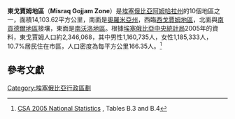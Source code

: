'''東戈賈姆地區'''（'''Misraq Gojjam Zone'''）是[[埃塞俄比亞|埃塞俄比亞]][[阿姆哈拉州|阿姆哈拉州]]的10個地區之一，面積14,103.62平方公里，南面是[[奧羅米亞州|奧羅米亞州]]，西臨[[西戈賈姆地區|西戈賈姆地區]]，北面與[[南貢德爾地區|南貢德爾地區]]接壤，東面是[[南沃洛地區|南沃洛地區]]。根據[[埃塞俄比亞中央統計局|埃塞俄比亞中央統計局]]2005年的資料，東戈賈姆人口約2,346,068，其中男性1,160,735人，女性1,185,333人，10.7%居民住在市區，人口密度為每平方公里166.35人。<ref>[http://www.csa.gov.et/surveys/National%20statistics/national%20statistics%202005/Population.pdf CSA 2005 National Statistics] {{webarchive|url=https://web.archive.org/web/20091113212038/http://www.csa.gov.et/surveys/National%20statistics/national%20statistics%202005/Population.pdf |date=2009-11-13 }}, Tables B.3 and B.4</ref>

==參考文獻==
{{Reflist}}
{{Amhara divisions}}

[[Category:埃塞俄比亞行政區劃|Category:埃塞俄比亞行政區劃]]

{{Ethiopia-stub}}